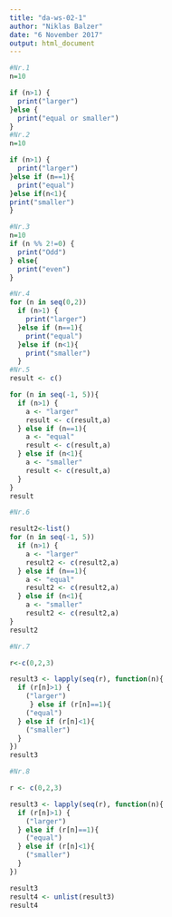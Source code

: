 ```yaml
---
title: "da-ws-02-1"
author: "Niklas Balzer"
date: "6 November 2017"
output: html_document
---
```


```r
#Nr.1
n=10

if (n>1) {
  print("larger")
}else {
  print("equal or smaller")
}
#Nr.2
n=10

if (n>1) {
  print("larger")
}else if (n==1){
  print("equal")
}else if(n<1){
print("smaller")
}

#Nr.3  
n=10  
if (n %% 2!=0) {
  print("Odd")
} else{
  print("even")
}  

#Nr.4
for (n in seq(0,2))
  if (n>1) {
    print("larger")
  }else if (n==1){
    print("equal")
  }else if (n<1){
    print("smaller")
  }
#Nr.5
result <- c() 

for (n in seq(-1, 5)){
  if (n>1) {
    a <- "larger"
    result <- c(result,a)
  } else if (n==1){
    a <- "equal"
    result <- c(result,a)
  } else if (n<1){
    a <- "smaller"
    result <- c(result,a)
  } 
}
result

#Nr.6

result2<-list()
for (n in seq(-1, 5))
  if (n>1) {
    a <- "larger"
    result2 <- c(result2,a)
  } else if (n==1){
    a <- "equal"
    result2 <- c(result2,a)
  } else if (n<1){
    a <- "smaller"
    result2 <- c(result2,a)
}
result2

#Nr.7

r<-c(0,2,3)

result3 <- lapply(seq(r), function(n){
  if (r[n]>1) {
    ("larger")
     } else if (r[n]==1){
    ("equal")
  } else if (r[n]<1){
    ("smaller")
  } 
})
result3

#Nr.8

r <- c(0,2,3)

result3 <- lapply(seq(r), function(n){
  if (r[n]>1) {
    ("larger")
  } else if (r[n]==1){
    ("equal")
  } else if (r[n]<1){
    ("smaller")
  } 
})

result3
result4 <- unlist(result3)
result4

```

